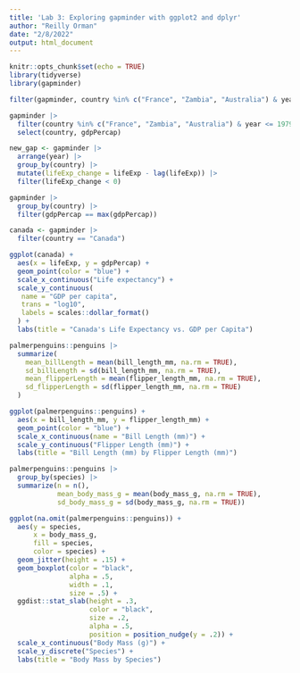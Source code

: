 ```yaml
---
title: 'Lab 3: Exploring gapminder with ggplot2 and dplyr'
author: "Reilly Orman"
date: "2/8/2022"
output: html_document
---
```


```r
knitr::opts_chunk$set(echo = TRUE)
library(tidyverse)
library(gapminder)
```

```r
filter(gapminder, country %in% c("France", "Zambia", "Australia") & year <= 1979, year >=1970) 
```


```r
gapminder |>
  filter(country %in% c("France", "Zambia", "Australia") & year <= 1979, year >=1970) |>
  select(country, gdpPercap)
```

```r
new_gap <- gapminder |>
  arrange(year) |> 
  group_by(country) |> 
  mutate(lifeExp_change = lifeExp - lag(lifeExp)) |> 
  filter(lifeExp_change < 0)

```

```r
gapminder |>
  group_by(country) |> 
  filter(gdpPercap == max(gdpPercap))
```

```r
canada <- gapminder |> 
  filter(country == "Canada")

ggplot(canada) +
  aes(x = lifeExp, y = gdpPercap) + 
  geom_point(color = "blue") +
  scale_x_continuous("Life expectancy") +
  scale_y_continuous(
   name = "GDP per capita", 
   trans = "log10",
   labels = scales::dollar_format()
  ) +
  labs(title = "Canada's Life Expectancy vs. GDP per Capita")
```

```r
palmerpenguins::penguins |> 
  summarize(
    mean_billLength = mean(bill_length_mm, na.rm = TRUE),
    sd_billLength = sd(bill_length_mm, na.rm = TRUE), 
    mean_flipperLength = mean(flipper_length_mm, na.rm = TRUE),
    sd_flipperLength = sd(flipper_length_mm, na.rm = TRUE)
  )
```

```r
ggplot(palmerpenguins::penguins) +
  aes(x = bill_length_mm, y = flipper_length_mm) +
  geom_point(color = "blue") +
  scale_x_continuous(name = "Bill Length (mm)") +
  scale_y_continuous("Flipper Length (mm)") +
  labs(title = "Bill Length (mm) by Flipper Length (mm)")
```

```r
palmerpenguins::penguins |>
  group_by(species) |> 
  summarize(n = n(),
            mean_body_mass_g = mean(body_mass_g, na.rm = TRUE),
            sd_body_mass_g = sd(body_mass_g, na.rm = TRUE))
```

```r
ggplot(na.omit(palmerpenguins::penguins)) +
  aes(y = species, 
      x = body_mass_g,
      fill = species,
      color = species) +
  geom_jitter(height = .15) +
  geom_boxplot(color = "black",
               alpha = .5,
               width = .1,
               size = .5) +
  ggdist::stat_slab(height = .3,
                    color = "black",
                    size = .2,
                    alpha = .5,
                    position = position_nudge(y = .2)) +
  scale_x_continuous("Body Mass (g)") +
  scale_y_discrete("Species") +
  labs(title = "Body Mass by Species")
  
```




